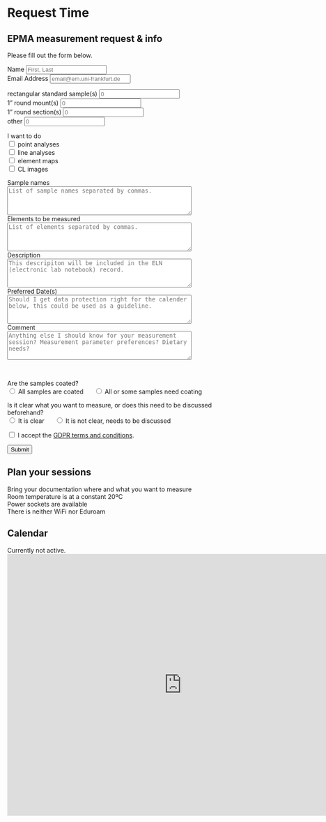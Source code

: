 # Request Time

## EPMA measurement request & info
Please fill out the form below.

<form id="epma_measurement_info" action="https://formspree.io/f/xkgnnvnz" method="POST">

  <label for="Name">Name</label>
  <input type="name" name="name" id="email-address" placeholder="First, Last" required=""><br>
  <label for="email-address">Email Address</label>
  <input type="email" name="_replyto" id="email-address" placeholder="email@em.uni-frankfurt.de" required="">
  
  <label for="rss">rectangular standard sample(s)</label>
  <input type="number" name="rectangular_standard_sample(s)" id="rss" placeholder="0" required=""><br>
  <label for="1irm">1" round mount(s)</label>
  <input type="number" name="1_inch_round_mount(s)" id="1irm" placeholder="0" required=""><br>
  <label for="1irs">1" round section(s)</label>
  <input type="number" name="1_inch_round_section(s)" id="1irs" placeholder="0" required=""><br>
  <label for="other">other</label>
  <input type="number" name="other" id="other" placeholder="0" required="">

  <label>I want to do</label><br>
  <label for="point_analyses">
      <input type="checkbox" id="point_analyses" name="point_analyses" value="point_analyses">
      point analyses
  </label><br>
  <label for="line_analyses">
      <input type="checkbox" id="line_analyses" name="line_analyses" value="line_analyses">
      line analyses
  </label><br>
  <label for="element_maps">
      <input type="checkbox" id="element_maps" name="element_maps" value="element_maps">
      element maps
  </label><br>
  <label for="cl_images">
      <input type="checkbox" id="cl_images" name="cl_images" value="cl_images">
      CL images
  </label><br>

  <label for="sample_names">Sample names</label><br>
  <textarea id="sample_names" name="sample_names" rows="4" cols="50" placeholder="List of sample names separated by commas." required=""></textarea><br>
  <label for="elements">Elements to be measured</label><br>
  <textarea id="elements" name="elements" rows="4" cols="50" placeholder="List of elements separated by commas." required=""></textarea><br>
  <label for="description">Description</label><br>
  <textarea id="description" name="description" rows="4" cols="50" placeholder="This descripiton will be included in the ELN (electronic lab notebook) record."  required=""></textarea><br>
  <label for="preferred_date">Preferred Date(s)</label><br>
  <textarea id="preferred_date" name="preferred_date" rows="4" cols="50" placeholder="Should I get data protection right for the calender below, this could be used as a guideline."></textarea><br>
  <label for="comment">Comment</label><br>
  <textarea id="comment" name="comment" rows="4" cols="50" placeholder="Anything else I should know for your measurement session? Measurement parameter preferences? Dietary needs?"></textarea><br>

  <label>Are the samples coated?</label><br>
  <label for="all_coated">
  <label for="yes" style="display: inline-block; margin-right: 20px;">
    <input type="radio" id="all_coated" name="all_coated" value="all_coated" required>
    All samples are coated
  </label>
  <label for="no" style="display: inline-block; margin-right: 20px;">
    <input type="radio" id="all_coated" name="all_coated" value="all_coated" required>
    All or some samples need coating
  </label><br>

  <label>Is it clear what you want to measure, or does this need to be discussed beforehand?</label><br>
  <label for="clear_what_to_do">
  <label for="yes" style="display: inline-block; margin-right: 20px;">
    <input type="radio" id="clear_what_to_do" name="clear_what_to_do" value="clear_what_to_do" required>
    It is clear
  </label>
  <label for="no" style="display: inline-block; margin-right: 20px;">
    <input type="radio" id="clear_what_to_do" name="clear_what_to_do" value="clear_what_to_do" required>
    It is not clear, needs to be discussed
  </label><br>


  <label for="gdpr">
    <input type="checkbox" id="gdpr" name="gdpr" value="gdpr" required="">
    I accept the <a href="https://gdpr-info.eu" target="_blank">GDPR terms and conditions</a>.
  </label><br>

  <!-- <input type="submit" value="Submit"> -->
  <form action="/your-action-url" method="post">
  <button type="submit" class="btn btn-primary">Submit</button>
</form>
</form>

<p id="thankYouMessage" style="display:none;">Danke für Deinen Beitrag.</p>

## Plan your sessions
Bring your documentation where and what you want to measure  
Room temperature is at a constant 20ºC  
Power sockets are available  
There is neither WiFi nor Eduroam  

## Calendar
Currently not active.
<iframe src="https://calendar.google.com/calendar/embed?height=600&wkst=2&ctz=Africa%2FCeuta&showPrint=0&showTz=0&src=ZTkxYjFhYjUxY2U4MmFmOGNjNDkwMWFhOWQ5MTk5NTc4YzIwY2E3YzM4YTJhNDM1NDM0ZGEzMmNmYzg0NzZlNEBncm91cC5jYWxlbmRhci5nb29nbGUuY29t&color=%234285F4&color=%23E67C73" style="border-width:0" width="800" height="600" frameborder="0" scrolling="no"></iframe>

  <!--
  Dropdown menu
  <label for="1irs">
  <select name="state" required="">
    <option value="" selected="" disabled="">sample type</option>
    <option value="rss">rectangular standard sample</option>
    <option value="1irm">1" round mount</option>
    <option value="1irs">1" round section</option>
    <option value="other">other</option>
  </select> -->
